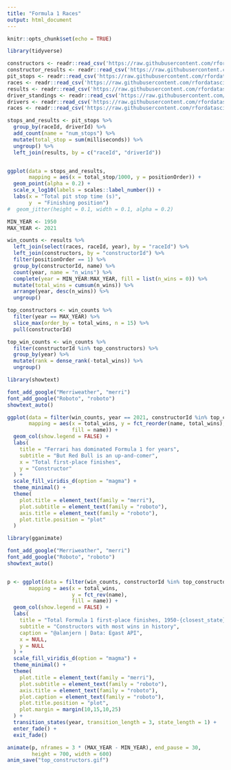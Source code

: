 ```yaml
---
title: "Formula 1 Races"
output: html_document
---
```


```r
knitr::opts_chunk$set(echo = TRUE)
```

```r
library(tidyverse)

```

```r
constructors <- readr::read_csv('https://raw.githubusercontent.com/rfordatascience/tidytuesday/master/data/2021/2021-09-07/constructors.csv')
constructor_results <- readr::read_csv('https://raw.githubusercontent.com/rfordatascience/tidytuesday/master/data/2021/2021-09-07/constructor_results.csv')
pit_stops <- readr::read_csv('https://raw.githubusercontent.com/rfordatascience/tidytuesday/master/data/2021/2021-09-07/pit_stops.csv')
races <- readr::read_csv('https://raw.githubusercontent.com/rfordatascience/tidytuesday/master/data/2021/2021-09-07/races.csv')
results <- readr::read_csv('https://raw.githubusercontent.com/rfordatascience/tidytuesday/master/data/2021/2021-09-07/results.csv')
driver_standings <- readr::read_csv('https://raw.githubusercontent.com/rfordatascience/tidytuesday/master/data/2021/2021-09-07/driver_standings.csv')
drivers <- readr::read_csv('https://raw.githubusercontent.com/rfordatascience/tidytuesday/master/data/2021/2021-09-07/drivers.csv')
races <- readr::read_csv('https://raw.githubusercontent.com/rfordatascience/tidytuesday/master/data/2021/2021-09-07/races.csv')
```
```r

stops_and_results <- pit_stops %>% 
  group_by(raceId, driverId) %>%
  add_count(name = "num_stops") %>%
  mutate(total_stop = sum(milliseconds)) %>%
  ungroup() %>%
  left_join(results, by = c("raceId", "driverId"))


ggplot(data = stops_and_results,
       mapping = aes(x = total_stop/1000, y = positionOrder)) +
  geom_point(alpha = 0.2) +
  scale_x_log10(labels = scales::label_number()) +
  labs(x = "Total pit stop time (s)",
       y  = "Finishing position")
#  geom_jitter(height = 0.1, width = 0.1, alpha = 0.2)

```

```r

MIN_YEAR <- 1950
MAX_YEAR <- 2021

win_counts <- results %>%
  left_join(select(races, raceId, year), by = "raceId") %>%
  left_join(constructors, by = "constructorId") %>%
  filter(positionOrder == 1) %>%
  group_by(constructorId, name) %>%
  count(year, name = "n_wins") %>%
  complete(year = MIN_YEAR:MAX_YEAR, fill = list(n_wins = 0)) %>%
  mutate(total_wins = cumsum(n_wins)) %>%
  arrange(year, desc(n_wins)) %>%
  ungroup()

top_constructors <- win_counts %>%
  filter(year == MAX_YEAR) %>%
  slice_max(order_by = total_wins, n = 15) %>%
  pull(constructorId)

top_win_counts <- win_counts %>%
  filter(constructorId %in% top_constructors) %>%
  group_by(year) %>%
  mutate(rank = dense_rank(-total_wins)) %>%
  ungroup()

```




```r
library(showtext)

font_add_google("Merriweather", "merri")
font_add_google("Roboto", "roboto")
showtext_auto()

ggplot(data = filter(win_counts, year == 2021, constructorId %in% top_constructors),
       mapping = aes(x = total_wins, y = fct_reorder(name, total_wins),
                     fill = name)) +
  geom_col(show.legend = FALSE) +
  labs(
    title = "Ferrari has dominated Formula 1 for years",
    subtitle = "But Red Bull is an up-and-comer",
    x = "Total first-place finishes",
    y = "Constructor"
  ) +
  scale_fill_viridis_d(option = "magma") +
  theme_minimal() +
  theme(
    plot.title = element_text(family = "merri"),
    plot.subtitle = element_text(family = "roboto"),
    axis.title = element_text(family = "roboto"),
    plot.title.position = "plot"
  )
```



```r
library(gganimate)

font_add_google("Merriweather", "merri")
font_add_google("Roboto", "roboto")
showtext_auto()


p <- ggplot(data = filter(win_counts, constructorId %in% top_constructors),
       mapping = aes(x = total_wins, 
                     y = fct_rev(name),
                     fill = name)) +
  geom_col(show.legend = FALSE) +
  labs(
    title = "Total Formula 1 first-place finishes, 1950-{closest_state}",
    subtitle = "Constructors with most wins in history",
    caption = "@alanjern | Data: Egast API",
    x = NULL,
    y = NULL
  ) +
  scale_fill_viridis_d(option = "magma") +
  theme_minimal() +
  theme(
    plot.title = element_text(family = "merri"),
    plot.subtitle = element_text(family = "roboto"),
    axis.title = element_text(family = "roboto"),
    plot.caption = element_text(family = "roboto"),
    plot.title.position = "plot",
    plot.margin = margin(10,15,10,25)
  ) +
  transition_states(year, transition_length = 3, state_length = 1) +
  enter_fade() +
  exit_fade()

animate(p, nframes = 3 * (MAX_YEAR - MIN_YEAR), end_pause = 30,
        height = 700, width = 600)
anim_save("top_constructors.gif")

```
